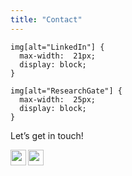 ```yaml
---
title: "Contact"
---
```


```
img[alt="LinkedIn"] { 
  max-width:  21px; 
  display: block;
}

img[alt="ResearchGate"] { 
  max-width:  25px; 
  display: block;
}
```

Let's get in touch! 

<a href="https://www.linkedin.com/in/adam-santone-9a5a6a3/"><img src="graphics/icons/linkedin/2-color/In-2C-21px-R.png" align="left" height="25" width="25" ></a>
<a href="https://www.researchgate.net/profile/Adam_Santone"><img src="graphics/icons/researchGate/rg_180.png" align="left" height="25" width="25" ></a>


